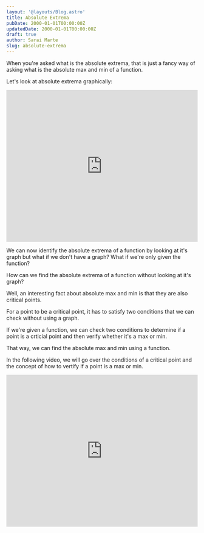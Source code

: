 ```yaml
---
layout: '@layouts/Blog.astro'
title: Absolute Extrema
pubDate: 2000-01-01T00:00:00Z 
updatedDate: 2000-01-01T00:00:00Z
draft: true 
author: Sarai Marte
slug: absolute-extrema
---
```


When you're asked what is the absolute extrema, that is just a fancy way of asking what is the absolute max and min of a function.  

Let's look at absolute extrema graphically: 

<iframe width="100%" height="400" src="https://www.youtube.com/embed/9a3UPEIs8CI?si=4aTFxCFUr9iYkAv-" title="YouTube video player" frameborder="0" allow="accelerometer; autoplay; clipboard-write; encrypted-media; gyroscope; picture-in-picture; web-share" referrerpolicy="strict-origin-when-cross-origin" allowfullscreen></iframe>

We can now identify the absolute extrema of a function by looking at it's graph but what if we don't have a graph? What if we're only given the function? 

How can we find the absolute extrema of a function without looking at it's graph? 
 
Well, an interesting fact about absolute max and min is that they are also critical points. 

For a point to be a critical point, it has to satisfy two conditions that we can check without using a graph.
 
If we're given a function, we can check two conditions to determine if a point is a crticial point and then verify whether it's a max or min. 

That way, we can find the absolute max and min using a function.  

In the following video, we will go over the conditions of a critical point and the concept of how to vertify if a point is a max or min. 

<iframe width="100%" height="400" src="https://www.youtube.com/embed/4_Y8BrMiPLE?si=NAJKAwYQINKd6ogq" title="YouTube video player" frameborder="0" allow="accelerometer; autoplay; clipboard-write; encrypted-media; gyroscope; picture-in-picture; web-share" referrerpolicy="strict-origin-when-cross-origin" allowfullscreen></iframe>

 
